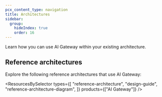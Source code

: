 ```yaml
---
pcx_content_type: navigation
title: Architectures
sidebar:
  group:
    hideIndex: true
    order: 16
---
```



Learn how you can use AI Gateway within your existing architecture.

## Reference architectures

Explore the following <GlossaryTooltip term="reference architecture">reference architectures</GlossaryTooltip> that use AI Gateway:

<ResourcesBySelector
	types={[
		"reference-architecture",
		"design-guide",
		"reference-architecture-diagram",
	]}
	products={["AI Gateway"]}
/>
